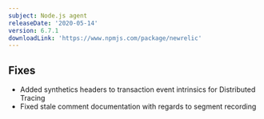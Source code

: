 ```yaml
---
subject: Node.js agent
releaseDate: '2020-05-14'
version: 6.7.1
downloadLink: 'https://www.npmjs.com/package/newrelic'
---
```


## Fixes

* Added synthetics headers to transaction event intrinsics for Distributed Tracing
* Fixed stale comment documentation with regards to segment recording
